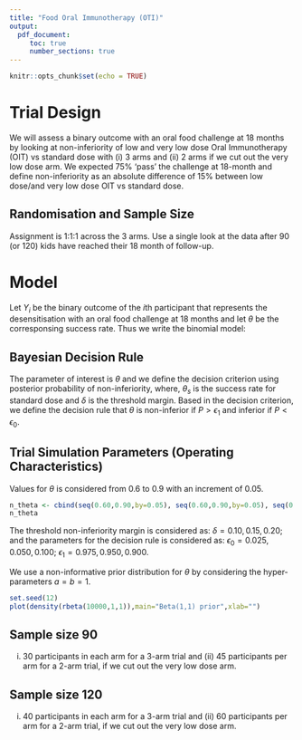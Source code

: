---
title: "Food Oral Immunotherapy (OTI)"
output: 
  pdf_document:
     toc: true
     number_sections: true
---

```{r setup, include=FALSE}
knitr::opts_chunk$set(echo = TRUE)
```

# Trial Design

We will assess a binary outcome with an oral food challenge at 18 months by looking at non-inferiority of low and very low dose Oral Immunotherapy (OIT) vs standard dose with (i) 3 arms and (ii) 2 arms if we cut out the very low dose arm. We expected 75% ‘pass’ the challenge at 18-month and define non-inferiority as an absolute difference of 15% between low dose/and very low dose OIT vs standard dose. 


## Randomisation and Sample Size

Assignment is 1:1:1 across the 3 arms. Use a single look at the data after 90 (or 120) kids have reached their 18 month of follow-up.


# Model

Let $Y_{i}$ be the binary outcome of the $i$th participant that represents the desensitisation with an oral food challenge at 18 months and let $\theta$ be the corresponsing success rate. Thus we write the binomial model: 
\begin{eqnarray}
\mathbf{Y}|\theta &\sim& Bino(n,\theta) \\
\theta &\sim& Beta(a,b)\\
\theta|\mathbf{Y} &\sim& Beta(a+y,b+n-y)
\end{eqnarray}

## Bayesian Decision Rule

The parameter of interest is $\theta$ and we define the decision criterion using posterior probability of non-inferiority, 
\begin{eqnarray}
P=Pr(\theta > \theta_s - \delta |\mathbf{Y})
\end{eqnarray}
where, $\theta_s$ is the success rate for standard dose and $\delta$ is the threshold margin. 
Based in the decision criterion, we define the decision rule that $\theta$ is non-inferior if $P > \epsilon_1$ and inferior if $P < \epsilon_0$.


## Trial Simulation Parameters (Operating Characteristics)

Values for $\theta$ is considered from 0.6 to 0.9 with an increment of 0.05.

```{r, echo=FALSE}
n_theta <- cbind(seq(0.60,0.90,by=0.05), seq(0.60,0.90,by=0.05), seq(0.60,0.90,by=0.05))
n_theta
```
The threshold non-inferiority margin is considered as: $\delta = 0.10, 0.15, 0.20$; and the parameters for the decision rule is considered as: $\epsilon_0 = 0.025, 0.050, 0.100$; $\epsilon_1 = 0.975, 0.950, 0.900$.

We use a non-informative prior distribution for $\theta$ by considering the hyper-parameters $a=b=1$. 
```{r priorplot, echo=FALSE}
set.seed(12)
plot(density(rbeta(10000,1,1)),main="Beta(1,1) prior",xlab="")
```

## Sample size 90

(i) 30 participants in each arm for a 3-arm trial and (ii) 45 participants per arm for a 2-arm trial, if we cut out the very low dose arm. 

## Sample size 120

(i) 40 participants in each arm for a 3-arm trial and (ii) 60 participants per arm for a 2-arm trial, if we cut out the very low dose arm. 

